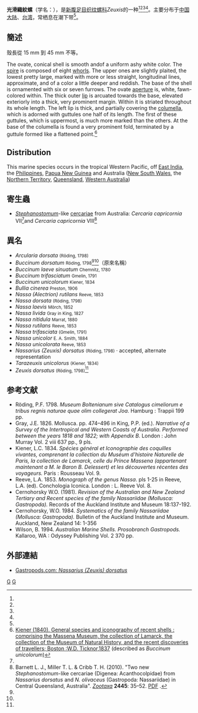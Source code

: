 {{Speciesbox
| taxon = Nassarius dorsatus
| image = Nassarius_dorsatus_01.JPG
| binomial_authority = ([[Röding|Röding]], 1798)
| synonyms = [[#異名|見內文]]
| synonyms_ref = <ref>{{Cite web |url=http://clade.ansp.org/obis/search.php/15337 |title=OBIS : ''Nassarius'' (''Zeuxis'') ''dorsatus'' |accessdate=2016-10-17 |archive-date=2012-03-08 |archive-url=https://web.archive.org/web/20120308024650/http://clade.ansp.org/obis/search.php/15337 |dead-url=no }}</ref>
}}

'''光滑織紋螺'''（学名：{{lang|la|'''''Nassarius dorsatus'''''}}），是[[新腹足目|新腹足目]][[织纹螺科|织纹螺科]]''Zeuxis''的一种<ref name=WoRMS_572148 /><ref name=Cernohorsky1981 /><ref name=shell_1050 /><ref name="shelldoc_000273" />。主要分布于[[中国大陆|中国大陆]]、[[台湾|台湾]]，常栖息在潮下带<ref name=shell_1050 />。

==簡述==
殼長從 15 mm 到 45 mm 不等。

The ovate, conical shell is smooth andof a uniform ashy white color. The [[Spire_(mollusc)|spire]] is composed of eight [[Whorl_(mollusc)|whorl]]s. The upper ones are slightly plaited, the lowest pretty large, marked with more or less straight, longitudinal lines, approximate, and of a color a little deeper and reddish. The base of the shell is ornamented with six or seven furrows. The ovate [[Aperture_(mollusc)|aperture]] is, white, fawn-colored within. The thick outer [[Lip_(gastropod)|lip]] is arcuated towards the base, elevated exteriorly into a thick, very prominent margin.  Within it is striated throughout its whole length. The left lip is thick, and partially covering the [[Columella_(gastropod)|columella]], which is adorned with guttules one half of its length. The first of these guttules, which is uppermost, is much more marked than the others. At the base of the columella is found a very prominent fold, terminated by a guttule formed like a flattened point.<ref name="Kiener">[http://ia801409.us.archive.org/6/items/generalspeciesic00kien/generalspeciesic00kien.pdf Kiener (1840). General species and iconography of recent shells : comprising the Massena Museum, the collection of Lamarck, the collection of the Museum of Natural History, and the recent discoveries of travellers; Boston :W.D. Ticknor,1837] (described as  ''Buccinum unicolorum'')</ref>

==Distribution==
This marine species occurs in the tropical Western Pacific, off [[East_India|East India]], the [[Philippines|Philippines]], [[Papua_New_Guinea|Papua New Guinea]] and Australia ([[New_South_Wales|New South Wales]], the [[Northern_Territory|Northern Territory]], [[Queensland|Queensland]], [[Western_Australia|Western Australia]])

==寄生蟲==
* ''[[Stephanostomum|Stephanostomum]]''-like [[cercaria|cercaria]]e from Australia: ''Cercaria capricornia'' VII<ref name="Barnett 2010"/>and ''Cercaria capricornia'' VIII<ref name="Barnett 2010">Barnett L. J., Miller T. L. & Cribb T. H. (2010). "Two new ''Stephanostomum''-like cercariae (Digenea: Acanthocolpidae) from ''Nassarius dorsatus'' and ''N. olivaceus'' (Gastropoda: Nassariidae) in Central Queensland, Australia". ''[[Zootaxa|Zootaxa]]'' '''2445''': 35–52. [http://www.mapress.com/zootaxa/2010/f/zt02445p052.pdf PDF] {{Wayback|url=http://www.mapress.com/zootaxa/2010/f/zt02445p052.pdf |date=20160303194916 }}.</ref>

==異名==
* ''Arcularia dorsata'' <small>(Röding, 1798)</small>
* ''Buccinum dorsatum'' <small>Röding, 1798</small><ref name=WoRMS_572148 /><ref name=Cernohorsky1981 />（原來名稱）
* ''Buccinum laeve sinuatum'' <small>Chemnitz, 1780</small>
* ''Buccinum trifasciatum'' <small>Gmelin, 1791</small>
* ''Buccinum unicolorum'' <small>Kiener, 1834</small>
* ''Bullia cinerea'' <small>Preston, 1906</small>
* ''Nassa (Alectrion) rutilans'' <small>Reeve, 1853</small>
* ''Nassa dorsata'' <small>(Röding, 1798)</small>
* ''Nassa laevis'' <small>Mörch, 1852</small>
* ''Nassa livida'' <small>Gray in King, 1827</small>
* ''Nassa nitidula'' <small>Marrat, 1880</small>
* ''Nassa rutilans'' <small>Reeve, 1853</small>
* ''Nassa trifasciata'' <small>(Gmelin, 1791)</small>
* ''Nassa unicolor'' <small>E. A. Smith, 1884</small>
* ''Nassa unicolorata'' <small>Reeve, 1853</small>
* ''Nassarius (Zeuxis) dorsatus'' <small>(Röding, 1798)</small> · accepted, alternate representation
* ''Tarazeuxis unicolorus'' <small>(Kiener, 1834)</small>
* ''Zeuxis dorsatus'' <small>(Röding, 1798)</small><ref name=shell_1050 />

==参考文献==
{{reflist|refs=
<ref name=Cernohorsky1981>{{cite journal |last=Cernohorsky |first=W.O. |year=1981 |title=Revision of the Australian and New Zealand Tertiary and Recent species of the family Nassariidae (Mollusca: Gastropoda) |journal=Records of the Auckland Institute and Museum |volume=18 |pages=137-192 |language=en }}</ref>
<ref name=WoRMS_572148>{{cite WoRMS |id=572148 |title=''Nassarius dorsatus'' (Röding, 1798) |author=Tran, Bastien & Bouchet, Philippe |date=2013-09-11 |accessdate=2016-10-17 }}</ref>
<ref name=shell_1050>{{cite web|url=http://shell.sinica.edu.tw/chinese/shellbase_detail.php?science_no=1050|title=国际贝库：光滑织纹螺|publisher=台湾贝类资料库|accessdate=2009-08-11|archive-date=2018-10-02|archive-url=https://web.archive.org/web/20181002204139/http://shell.sinica.edu.tw/chinese/shellbase_detail.php?science_no=1050|dead-url=no}}</ref>
<ref name="shelldoc_000273">{{Cite web |url=http://shell.sinica.edu.tw/chinese/documentquery_c.php?No=000273 |title=存档副本 |accessdate=2016-10-17 |archive-date=2016-10-19 |archive-url=https://web.archive.org/web/20161019001848/http://shell.sinica.edu.tw/chinese/documentquery_c.php?No=000273 |dead-url=no }}</ref>
}}
* Röding, P.F. 1798. ''Museum Boltenianum sive Catalogus cimeliorum e tribus regnis naturae quae olim collegerat Joa''. Hamburg : Trappii 199 pp. 
* Gray, J.E. 1826. Mollusca. pp. 474–496 in King, P.P. (ed.). ''Narrative of a Survey of the Intertropical and Western Coasts of Australia. Performed between the years 1818 and 1822; with Appendix B''. London : John Murray Vol. 2 viii 637 pp., 9 pls.
* Kiener, L.C. 1834. ''Spécies général et Iconographie des coquilles vivantes, comprenant la collection du Muséum d'histoire Naturelle de Paris, la collection de Lamarck, celle du Prince Massena (appartenant maintenant a M. le Baron B. Delessert) et les découvertes récentes des voyageurs.'' Paris : Rousseau Vol. 9. 
* Reeve, L.A. 1853. ''Monograph of the genus Nassa''. pls 1-25 in Reeve, L.A. (ed). Conchologia Iconica. London : L. Reeve Vol. 8.
* Cernohorsky W.O. (1981). ''Revision of the Australian and New Zealand Tertiary and Recent species of the family Nassariidae (Mollusca: Gastropoda).'' Records of the Auckland Institute and Museum 18:137-192.
* Cernohorsky, W.O. 1984. ''Systematics of the family Nassariidae (Mollusca: Gastropoda).'' Bulletin of the Auckland Institute and Museum. Auckland, New Zealand 14: 1-356
* Wilson, B. 1994. ''Australian Marine Shells. Prosobranch Gastropods.'' Kallaroo, WA : Odyssey Publishing Vol. 2 370 pp.

==外部連結==
{{Commons category|Nassarius dorsatus}}
* [http://www.gastropods.com/5/Shell_3315.shtml Gastropods.com: ''Nassarius (Zeuxis) dorsatus'']{{Wayback|url=http://www.gastropods.com/5/Shell_3315.shtml |date=20170107075822 }}
{{Taxonbar|from=Q6967450}}

[[Category:织纹螺属|G]]
[[Category:_1798年描述的动物|G]]